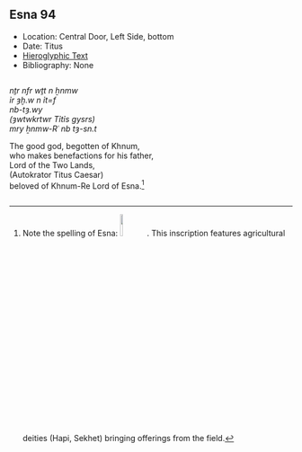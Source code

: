 ## Esna 94 {-}  
  
- Location: Central Door, Left Side, bottom  
- Date: Titus  
- [Hieroglyphic Text](https://www.ifao.egnet.net/uploads/publications/enligne/Temples-Esna002.pdf#page=260){target="_blank"}  
- Bibliography: None  
  
<style>  
  .col2 {  
    columns: 2 300px;         /* number of columns and width in pixels*/  
    -webkit-columns: 2 300px; /* chrome, safari */  
    -moz-columns: 2 300px;    /* firefox */  
    -webkit-column-break-inside: avoid;  
    -page-break-inside: avoid;  
    -break-inside: avoid;  
  }  
  
</style>  
  
  
<div class="col2">  
  
*nṯr nfr wṯt n ẖnmw  *  
*ỉr ȝḫ.w n ỉt=f  *  
*nb-tȝ.wy  *  
*(ȝwtwkrtwr Tỉtỉs gysrs) *  
*mry ẖnmw-Rʿ nb tȝ-sn.t  *  
  
The good god, begotten of Khnum,  
who makes benefactions for his father,  
Lord of the Two Lands,  
(Autokrator Titus Caesar)  
beloved of Khnum-Re Lord of Esna.[^fn-94-1]  
  
</div>  
  
[^fn-94-1]: Note the spelling of Esna: ![](images/94_1.png){width=10%}. This inscription features agricultural deities (Hapi, Sekhet) bringing offerings from the field.  
  
